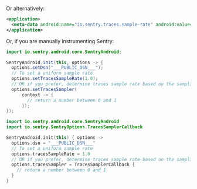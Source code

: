 Or alternatively:

```xml {filename:AndroidManifest.xml}
<application>
  <meta-data android:name="io.sentry.traces.sample-rate" android:value="1.0" />
</application>
```

Or, if you are manually instrumenting Sentry:

```java {tabTitle:Java}
import io.sentry.android.core.SentryAndroid;

SentryAndroid.init(this, options -> {
  options.setDsn("___PUBLIC_DSN___");
  // To set a uniform sample rate
  options.setTracesSampleRate(1.0);
  // OR if you prefer, determine traces sample rate based on the sampling context
  options.setTracesSampler(
      context -> {
        // return a number between 0 and 1
      });
});
```

```kotlin {tabTitle:Kotlin}
import io.sentry.android.core.SentryAndroid
import io.sentry.SentryOptions.TracesSamplerCallback

SentryAndroid.init(this) { options ->
  options.dsn = "___PUBLIC_DSN___"
  // To set a uniform sample rate
  options.tracesSampleRate = 1.0
  // OR if you prefer, determine traces sample rate based on the sampling context
  options.tracesSampler = TracesSamplerCallback {
    // return a number between 0 and 1
  }
}
```
